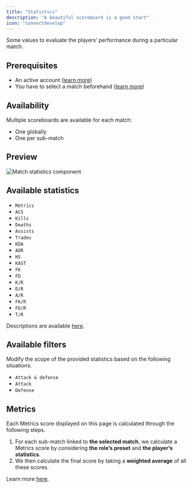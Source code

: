 ```yaml
---
title: "Statistics"
description: "A beautiful scoreboard is a good start"
icon: "connectdevelop"
---
```


Some values to evaluate the players’ performance during a particular match.

## Prerequisites

- An active account ([learn more](/get-started/setup))
- You have to select a match beforehand ([learn more](/core/match/root))

## Availability

Multiple scoreboards are available for each match:
- One globally
- One per sub-match

## Preview

<Frame>
    <img
        src="./images/statistics/component.png"
        alt="Match statistics component"
    />
</Frame>

## Available statistics

- `Metrics`
- `ACS`
- `Kills`
- `Deaths`
- `Assists`
- `Trades`
- `KDA`
- `ADR`
- `HS`
- `KAST`
- `FK`
- `FD`
- `K/R`
- `D/R`
- `A/R`
- `FK/R`
- `FD/R`
- `T/R`

Descriptions are available [here](/core/statistics-meaning).

## Available filters

Modify the scope of the provided statistics based on the following situations.
- `Attack & defense`
- `Attack`
- `Defense`

## Metrics

Each Metrics score displayed on this page is calculated through the following steps.

1. For each sub-match linked to **the selected match**, we calculate a Metrics score by considering **the role’s
preset** and **the player’s statistics**.
2. We then calculate the final score by taking a **weighted average** of all these scores.

Learn more [here](/core/metrics).
